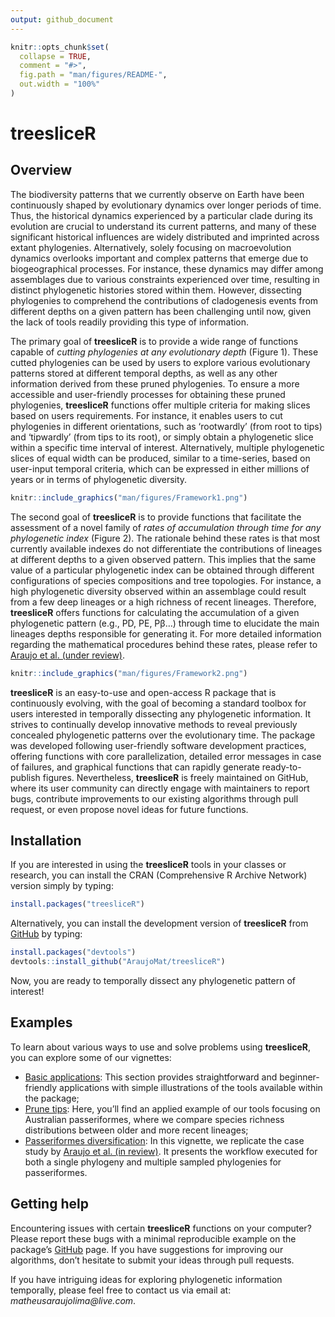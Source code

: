 ```yaml
---
output: github_document
---
```


<!-- README.md is generated from README.Rmd. Please edit that file -->

```r
knitr::opts_chunk$set(
  collapse = TRUE,
  comment = "#>",
  fig.path = "man/figures/README-",
  out.width = "100%"
)
```


# treesliceR

<!-- badges: start -->
<!-- badges: end -->

## Overview

The biodiversity patterns that we currently observe on Earth have been continuously shaped by evolutionary dynamics over longer periods of time. Thus, the historical dynamics experienced by a particular clade during its evolution are crucial to understand its current patterns, and many of these significant historical influences are widely distributed and imprinted across extant phylogenies. Alternatively, solely focusing on macroevolution dynamics overlooks important and complex patterns that emerge due to biogeographical processes. For instance, these dynamics may differ among assemblages due to various constraints experienced over time, resulting in distinct phylogenetic histories stored within them. However, dissecting phylogenies to comprehend the contributions of cladogenesis events from different depths on a given pattern has been challenging until now, given the lack of tools readily providing this type of information.

The primary goal of **treesliceR** is to provide a wide range of functions capable of *cutting phylogenies at any evolutionary depth* (Figure 1). These cutted phylogenies can be used by users to explore various evolutionary patterns stored at different temporal depths, as well as any other information derived from these pruned phylogenies. To ensure a more accessible and user-friendly processes for obtaining these pruned phylogenies, **treesliceR** functions offer multiple criteria for making slices based on users requirements. For instance, it enables users to cut phylogenies in different orientations, such as 'rootwardly' (from root to tips) and 'tipwardly' (from tips to its root), or simply obtain a phylogenetic slice within a specific time interval of interest. Alternatively, multiple phylogenetic slices of equal width can be produced, similar to a time-series, based on user-input temporal criteria, which can be expressed in either millions of years or in terms of phylogenetic diversity. 


```r
knitr::include_graphics("man/figures/Framework1.png")
```


The second goal of **treesliceR** is to provide functions that facilitate the assessment of a novel family of *rates of accumulation through time for any phylogenetic index* (Figure 2). The rationale behind these rates is that most currently available indexes do not differentiate the contributions of lineages at different depths to a given observed pattern. This implies that the same value of a particular phylogenetic index can be obtained through different configurations of species compositions and tree topologies. For instance, a high phylogenetic diversity observed within an assemblage could result from a few deep lineages or a high richness of recent lineages. Therefore, **treesliceR** offers functions for calculating the accumulation of a given phylogenetic pattern (e.g., PD, PE, Pβ...) through time to elucidate the main lineages depths responsible for generating it. For more detailed information regarding the mathematical procedures behind these rates, please refer to [Araujo et al. (under review)](https://github.com/AraujoMat/treesliceR).


```r
knitr::include_graphics("man/figures/Framework2.png")
```


**treesliceR** is an easy-to-use and open-access R package that is continuously evolving, with the goal of becoming a standard toolbox for users interested in temporally dissecting any phylogenetic information. It strives to continually develop innovative methods to reveal previously concealed phylogenetic patterns over the evolutionary time. The package was developed following user-friendly software development practices, offering functions with core parallelization, detailed error messages in case of failures, and graphical functions that can rapidly generate ready-to-publish figures. Nevertheless, **treesliceR** is freely maintained on GitHub, where its user community can directly engage with maintainers to report bugs, contribute improvements to our existing algorithms through pull request, or even propose novel ideas for future functions.



## Installation

If you are interested in using the **treesliceR** tools in your classes or research, you can install the CRAN (Comprehensive R Archive Network) version simply by typing:
``` r
install.packages("treesliceR")
```

Alternatively, you can install the development version of **treesliceR** from [GitHub](https://github.com/) by typing:
``` r
install.packages("devtools")
devtools::install_github("AraujoMat/treesliceR")
```

Now, you are ready to temporally dissect any phylogenetic pattern of interest!



## Examples

To learn about various ways to use and solve problems using **treesliceR**, you can explore some of our vignettes:

- [Basic applications](https://github.com/AraujoMat/treesliceR): This section provides straightforward and beginner-friendly applications with simple illustrations of the tools available within the package;
- [Prune tips](https://github.com/AraujoMat/treesliceR): Here, you'll find an applied example of our tools focusing on Australian passeriformes, where we compare species richness distributions between older and more recent lineages;
- [Passeriformes diversification](https://github.com/AraujoMat/treesliceR): In this vignette, we replicate the case study by [Araujo et al. (in review)](https://github.com/AraujoMat/treesliceR). It presents the workflow executed for both a single phylogeny and multiple sampled phylogenies for passeriformes.



## Getting help

Encountering issues with certain **treesliceR** functions on your computer? Please report these bugs with a minimal reproducible example on the package's [GitHub](https://github.com/AraujoMat/treesliceR/issues) page. If you have suggestions for improving our algorithms, don't hesitate to submit your ideas through pull requests.

If you have intriguing ideas for exploring phylogenetic information temporally, please feel free to contact us via email at: *matheusaraujolima@live.com*.


